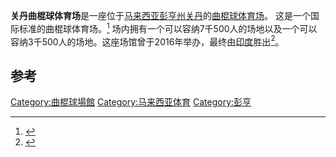 {{Infobox 體育場館|stadium_name=关丹曲棍球体育场|nickname=''Stadium Hoki Wisma Belia''|location={{MAS}}{{Pahang}}[[关丹|关丹]]|seating_capacity=11,000|tenants=[[马来西亚曲棍球队|马来西亚曲棍球队]]}}'''关丹曲棍球体育场'''是一座位于[[马来西亚|马来西亚]][[彭亨州|彭亨州]][[关丹|关丹]]的[[曲棍球|曲棍球]][[体育场|体育场]]。 这是一个国际标准的曲棍球体育场。<ref name="hto">{{cite news|title=StadiumHokiKuantan|url=http://www.hmetro.com.my/articles/StadiumHokiKuantankinibolehanjuraksiantarabangsa/Article|publisher=|date=|access-date=2017-03-05|archive-url=https://web.archive.org/web/20140505085350/http://www.hmetro.com.my/articles/StadiumHokiKuantankinibolehanjuraksiantarabangsa/Article/|archive-date=2014-05-05|dead-url=yes}}</ref> 场内拥有一个可以容纳7千500人的场地以及一个可以容纳3千500人的场地。这座场馆曾于2016年举办{{tsl|ms|Hoki Trofi Juara-Juara Asia 2016|2016年亚洲钩球冠军杯|亚洲钩球冠军杯}}，最终由[[印度|印度]]胜出<ref>{{cite news|url=http://www.sinchew.com.my/node/1582243/|title=亚洲钩球冠军杯·大马连续4届夺铜·印度挫巴基斯坦称霸|date=2016-10-31|publisher=[[星洲网|星洲网]]|accessdate=2017-11-21|archive-date=2018-08-16|archive-url=https://web.archive.org/web/20180816112227/http://www.sinchew.com.my/node/1582243/|dead-url=no}}</ref>。

== 参考 ==
{{Portal box|马来西亚}}
{{Reflist}}

[[Category:曲棍球場館|Category:曲棍球場館]]
[[Category:马来西亚体育|Category:马来西亚体育]]
[[Category:彭亨|Category:彭亨]]